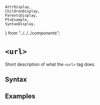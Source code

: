     AttrDisplay,
    ChildrenDisplay,
    ParentsDisplay,
    PtxExample,
    SyntaxDisplay,
} from "../../../components";

# `<url>`

Short description of what the `<url>` tag does.

## Syntax

<SyntaxDisplay name="url" />

## Examples

    
